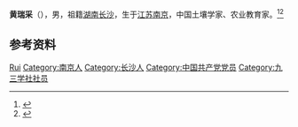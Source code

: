 '''黄瑞采'''（{{bd|1907年|3月10日|1998年}}），男，祖籍[[湖南|湖南]][[长沙|长沙]]，生于[[江苏|江苏]][[南京|南京]]，中国土壤学家、农业教育家。<ref>{{Cite book|title=民国人物大辞典|author=徐友春主编; 蔡鸿源, 周兴培副主编|publisher=河北人民出版社|year=1991|isbn=|location=石家庄|pages=}}</ref><ref>{{Cite book|title=二十世纪中国名人辞典|author=蔡开松, 于信凤主编; 曾卓明, 周溯源, 赵书刚副主编|publisher=辽宁人民出版社|year=1991|isbn=|location=沈阳|pages=}}</ref>

== 参考资料 ==
{{reflist}}

{{中国人物小作品}}
{{南京市金陵中学|校友}}

{{Authority control}}
{{DEFAULTSORT:Huang黄}}
[[Category:黄姓|Rui]]
[[Category:南京人|Category:南京人]]
[[Category:长沙人|Category:长沙人]]
[[Category:中国共产党党员|Category:中国共产党党员]]
[[Category:九三学社社员|Category:九三学社社员]]